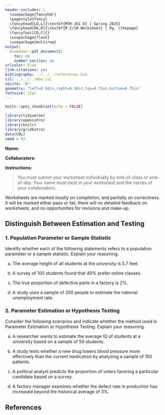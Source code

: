 ---
header-includes: |
  \usepackage{fancyhdr}
  \pagestyle{fancy}
  \fancyhead[LO,L]{\textbf{MTH-161 D} | Spring 2025}
  \fancyhead[RO,R]{\textbf{M 2/10 Worksheet} | Pg. \thepage}
  \fancyfoot[CO,C]{}
  \usepackage{float}
  \usepackage{multirow}
output:
  bookdown::pdf_document2:
    toc: no
    number_section: no
urlcolor: blue
link-citations: yes
bibliography: ../../../references.bib
csl: ../../../mbe.csl
nocite: '@*'
geometry: "left=0.50in,right=0.50in,top=0.75in,bottom=0.75in"
fontsize: 12pt
---

```{r setup, include=FALSE}
knitr::opts_chunk$set(echo = FALSE)
```

```{r echo=FALSE, eval=TRUE,message=FALSE, warning=FALSE}
library(tidyverse)
library(openintro)
library(knitr)
library(gridExtra)
data(COL)
seed = 42
```

**Name:**

**Collaborators:**

\noindent\rule{\textwidth}{1pt}
**Instructions:** 

> You must submit your worksheet individually by end-of-class or end-of-day. Your name must exist in your worksheet and the names of your collaborators.

Worksheets are marked mostly on completion, and partially on correctness. It will be marked either pass or fail, there will no detailed feedback on worksheets, and no opportunities for revisions and make-up.
\noindent\rule{\textwidth}{1pt}

## Distinguish Between Estimation and Testing

### 1. Population Parameter or Sample Statistic

Identify whether each of the following statements refers to a population parameter or a sample statistic. Explain your reasoning.

a. The average height of all students at the university is 5.7 feet.
\vfill

b. A survey of 100 students found that 40% prefer online classes.
\vfill

c. The true proportion of defective parts in a factory is 2%.
\vfill

d. A study uses a sample of 200 people to estimate the national unemployment rate.
\vfill

\newpage

### 2. Parameter Estimation or Hypothesis Testing

Consider the following scenarios and indicate whether the method used is Parameter Estimation or Hypothesis Testing. Explain your reasoning.

a. A researcher wants to estimate the average IQ of students at a university based on a sample of 50 students.
\vfill
    
b. A study tests whether a new drug lowers blood pressure more effectively than the current medication by analyzing a sample of 150 patients.
\vfill
    
c. A political analyst predicts the proportion of voters favoring a particular candidate based on a survey.
\vfill
    
d. A factory manager examines whether the defect rate in production has increased beyond the historical average of 3\%.
\vfill

## **References**

::: {#refs}
:::
